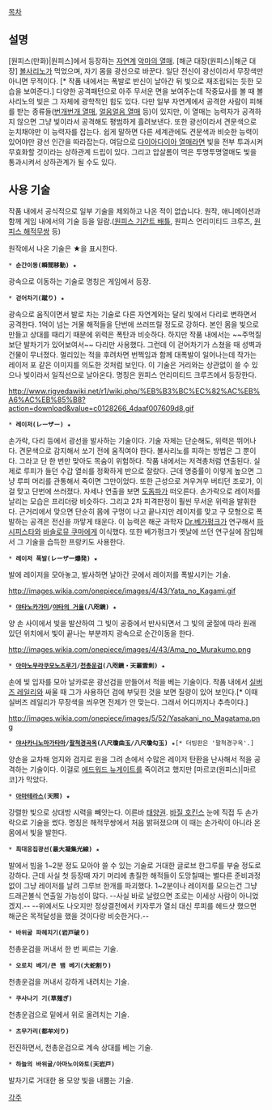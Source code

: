 [[목차]]

== 설명 ==
[원피스(만화)|원피스]에서 등장하는 [[자연계]] [[악마의 열매]]. [해군 대장(원피스)|해군 대장] [[볼사리노]]가 먹었으며, 자기 몸을 광선으로 바꾼다. 일단 전신이 광선이라서 무장색만 아니면 무적이다. [* 작품 내에서는 폭발로 반신이 날아간 뒤 빛으로 재조립되는 듯한 모습을 보여준다.] 다양한 공격패턴으로 아주 무서운 면을 보여주는데 작중묘사를 볼 때 볼사리노의 빛은 그 자체에 광학적인 힘도 있다. 다만 일부 자연계에서 공격한 사람이 피해를 받는 종류들([[번개번개 열매]], [[얼음얼음 열매]] 등)이 있지만, 이 열매는 능력자가 공격하지 않으면 그냥 빛이라서 공격해도 평범하게 흘려보낸다. 또한 광선이라서 견문색으로 눈치채야만 이 능력자를 잡는다. 쉽게 말하면 다른 세계관에도 견문색과 비슷한 능력이 있어야만 광선 인간을 따라잡는다. 여담으로 [[다이아다이아 열매]]라면 빛을 전부 투과시켜 무효화할 것이라는 상하관계 드립이 있다. 그리고 압살롬이 먹은 투명투명열매도 빛을 통과시켜서 상하관계가 될 수도 있다.

== 사용 기술 ==
작품 내에서 공식적으로 일부 기술을 제외하고 나온 적이 없습니다. 원작, 애니메이션과 함께 게임 내에서의 기술 등을 일람.([[원피스 기간트 배틀]], 원피스 언리미티드 크루즈, [[원피스 해적무쌍]] 등)

원작에서 나온 기술은 ★을 표시한다.

 * '''순간이동(瞬間移動)''' ★
광속으로 이동하는 기술로 명칭은 게임에서 등장.

 * '''걷어차기(蹴り)''' ★
광속으로 움직이면서 발로 차는 기술로 다른 자연계와는 달리 빛에서 다리로 변하면서 공격한다. 1억이 넘는 거물 해적들을 단번에 쓰러뜨릴 정도로 강하다. 본인 몸을 빛으로 만들고 상대를 때리기 때문에 위력은 폭탄과 비슷하다. 하지만 작품 내에서는 ~~주먹질보단 발차기가 있어보여서~~ 다리만 사용했다. 그런데 이 걷어차기가 스쳤을 때 성벽과 건물이 무너졌다. 멀리있는 적을 후려차면 번쩍임과 함께 대폭발이 일어나는데 작가는 레이저 포 같은 이미지를 의도한 것처럼 보인다. 이 기술은 거리와는 상관없이 쓸 수 있으나 빛이라서 일직선으로 날아온다. 명칭은 원피스 언리미티드 크루즈에서 등장한다.

http://www.rigvedawiki.net/r1/wiki.php/%EB%B3%BC%EC%82%AC%EB%A6%AC%EB%85%B8?action=download&value=c0128266_4daaf007609d8.gif
 * '''레이저(レーザー)''' ★
손가락, 다리 등에서 광선을 발사하는 기술이다. 기술 자체는 단순해도, 위력은 뛰어나다. 견문색으로 감지해서 쏘기 전에 움직여야 한다. 볼사리노를 피하는 방법은 그 뿐이다. 그라고 단 한 번만 맞아도 목숨이 위험하다. 작품 내에서는 저격총처럼 연출된다. 실제로 루피가 들던 수갑 열쇠를 정확하게 반으로 잘랐다. 근데 명중률이 이렇게 높으면 그냥 루피 머리를 관통해서 죽이면 그만이었다. 또한 근성으로 겨우겨우 버티던 조로가, 이걸 맞고 단번에 쓰러졌다. 자세나 연출을 보면 [[도돔파]]가 떠오른다. 손가락으로 레이저를 날리는 모습은 프리더랑 비슷하다. 그리고 2차 피격판정이 훨씬 무서운 위력을 발휘한다. 근거리에서 맞으면 단순히 몸에 구멍이 나고 끝나지만 레이저를 맞고 구 모형으로 폭발하는 공격은 전신을 까맣게 태운다. 이 능력은 해군 과학자 [[Dr.베가펑크]]가 연구해서 [[파시피스타]]와 [[바솔로뮤 쿠마]]에게 이식했다. 또한 베가펑크가 옛날에 쓰던 연구실에 잠입해서 그 기술을 습득한 프랑키도 사용한다.

 * '''레이저 폭발(レーザー爆発)''' ★
발에 레이저을 모아놓고, 발사하면 날아간 곳에서 레이저를 폭발시키는 기술.

http://images.wikia.com/onepiece/images/4/43/Yata_no_Kagami.gif
 * '''[[야타노카가미]]/[[야타의 거울]](八咫鏡)''' ★
양 손 사이에서 빛을 발산하여 그 빛이 공중에서 반사되면서 그 빛의 굴절에 따라 원래 있던 위치에서 빛이 끝나는 부분까지 광속으로 순간이동을 한다.

http://images.wikia.com/onepiece/images/4/43/Ama_no_Murakumo.png
 * '''[[아마노무라쿠모노츠루기]]/[[천총운검]](八咫鏡・天叢雲剣)''' ★
손에 빛 입자를 모아 날카로운 광선검을 만들어서 적을 베는 기술이다. 작품 내에서 [[실버즈 레일리]]와 싸울 때 그가 사용하던 검에 부딪힌 것을 보면 질량이 있어 보인다.[* 이때 실버즈 레일리가 무장색을 씌우면 전제가 안 맞는다. 그래서 어디까지나 추측이다.] 

http://images.wikia.com/onepiece/images/5/52/Yasakani_no_Magatama.png
 * '''[[야사카니노마가타마]]/[[팔척경곡옥]](八尺瓊曲玉/八尺瓊勾玉)''' ★[* 더빙판은 '팔척경구옥'.]
양손을 교차해 엄지와 검지로 원을 그려 손에서 수많은 레이저 탄환을 난사해서 적을 공격하는 기술이다. 이걸로 [[에드워드 뉴게이트]]를 죽이려고 했지만 [마르코(원피스)|마르코]가 막았다.

 * '''[[아마테라스]](天照)''' ★
강렬한 빛으로 상대방 시력을 빼앗는다. 이른바 [[태양권]]. [[바질 호킨스]] 눈에 직접 두 손가락으로 기술을 썼다. 명칭은 해적무쌍에서 처음 밝혀졌으며 이 때는 손가락이 아니라 온 몸에서 빛을 발한다.

 * '''최대응집광선(最大凝集光線)''' ★
발에서 빔을 1~2분 정도 모아야 쓸 수 있는 기술로 거대한 글로브 한그루를 부술 정도로 강하다. 근데 사실 첫 등장때 자기 머리에 총질한 해적들이 도망칠때는 별다른 준비과정없이 그냥 레이저를 날려 그루브 한개를 파괴했다. 1~2분이나 레이저를 모으는건 그냥 드래곤볼식 연출일 가능성이 많다. --사실 바로 날렸으면 조로는 이세상 사람이 아니었겠지.-- --위에서도 나오지만 정상결전에서 키자루가 열쇠 대신 루피를 헤드샷 했으면 해군은 목적달성을 했을 것이다랑 비슷한거다.--

 * '''바위굴 파헤치기(岩戸破り)'''
천총운검을 꺼내서 한 번 찌르는 기술.

 * '''오로치 베기/큰 뱀 베기(大蛇割り)'''
천총운검을 꺼내서 강하게 내려치는 기술.

 * '''쿠사나기 기(草薙ぎ)'''
천총운검으로 밑에서 위로 올려치는 기술.

 * '''츠무가리(都牟刈り)'''
전진하면서, 천총운검으로 계속 상대를 베는 기술.

 * '''하늘의 바위굴/아마노이와토(天岩戸)'''
발차기로 거대한 용 모양 빛을 내뿜는 기술.


[[각주]]
